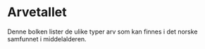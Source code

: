 # Arvetallet

Denne bolken lister de ulike typer arv som kan finnes i det norske samfunnet i middelalderen.